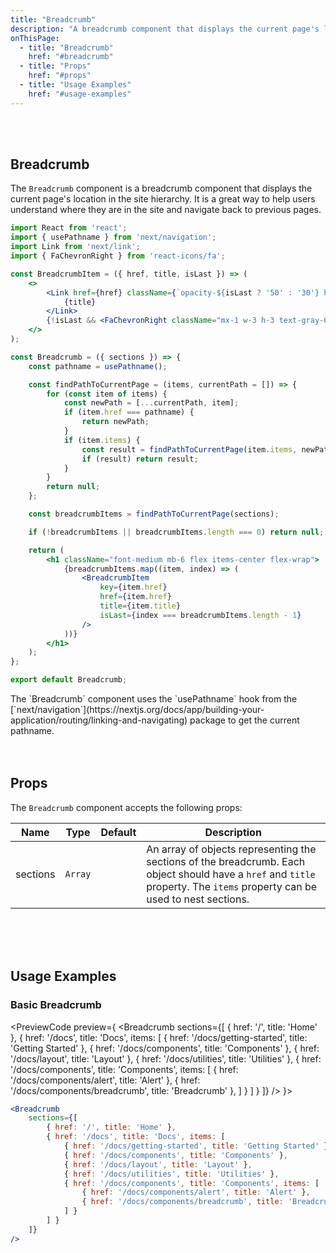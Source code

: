 ```yaml
---
title: "Breadcrumb"
description: "A breadcrumb component that displays the current page's location in the site hierarchy."
onThisPage:
  - title: "Breadcrumb"
    href: "#breadcrumb"
  - title: "Props"
    href: "#props"
  - title: "Usage Examples"
    href: "#usage-examples"
---
```


<Divider />
<br/>
<br/>

<div className="flex flex-col justify-center items-center">
    <Breadcrumb
        sections={[
            { href: '/', title: 'Home' },
            { href: '/docs', title: 'Docs', items: [
                { href: '/docs/getting-started', title: 'Getting Started' },
                { href: '/docs/components', title: 'Components' },
                { href: '/docs/layout', title: 'Layout' },
                { href: '/docs/utilities', title: 'Utilities' },
                { href: '/docs/components', title: 'Components', items: [
                    { href: '/docs/components/alert', title: 'Alert' },
                    { href: '/docs/components/breadcrumb', title: 'Breadcrumb' },
                ] }
            ] }
        ]}
    />
</div>


<div id="breadcrumb" />

## Breadcrumb

The `Breadcrumb` component is a breadcrumb component that displays the current page's location in the site hierarchy. It is a great way to help users understand where they are in the site and navigate back to previous pages.

```jsx
import React from 'react';
import { usePathname } from 'next/navigation';
import Link from 'next/link';
import { FaChevronRight } from 'react-icons/fa';

const BreadcrumbItem = ({ href, title, isLast }) => (
    <>
        <Link href={href} className={`opacity-${isLast ? '50' : '30'} hover:opacity-100 transition-opacity`}>
            {title}
        </Link>
        {!isLast && <FaChevronRight className="mx-1 w-3 h-3 text-gray-600 dark:text-gray-600" />}
    </>
);

const Breadcrumb = ({ sections }) => {
    const pathname = usePathname();

    const findPathToCurrentPage = (items, currentPath = []) => {
        for (const item of items) {
            const newPath = [...currentPath, item];
            if (item.href === pathname) {
                return newPath;
            }
            if (item.items) {
                const result = findPathToCurrentPage(item.items, newPath);
                if (result) return result;
            }
        }
        return null;
    };

    const breadcrumbItems = findPathToCurrentPage(sections);

    if (!breadcrumbItems || breadcrumbItems.length === 0) return null;

    return (
        <h1 className="font-medium mb-6 flex items-center flex-wrap">
            {breadcrumbItems.map((item, index) => (
                <BreadcrumbItem
                    key={item.href}
                    href={item.href}
                    title={item.title}
                    isLast={index === breadcrumbItems.length - 1}
                />
            ))}
        </h1>
    );
};

export default Breadcrumb;
```

<Info>
    The `Breadcrumb` component uses the `usePathname` hook from the [`next/navigation`](https://nextjs.org/docs/app/building-your-application/routing/linking-and-navigating) package to get the current pathname.
</Info>

<br/>
<br/>
<Divider />
<br/>

<div id="props" />

## Props

The `Breadcrumb` component accepts the following props:

| Name     | Type     | Default | Description                                                                 |
| -------- | -------- | ------- | --------------------------------------------------------------------------- |
| sections | `Array`  |         | An array of objects representing the sections of the breadcrumb. Each object should have a `href` and `title` property. The `items` property can be used to nest sections. |

<br/>
<br/>
<Divider />
<br/>

<div id="usage-examples" />

## Usage Examples

### Basic Breadcrumb
<PreviewCode preview={
    <Breadcrumb
        sections={[
            { href: '/', title: 'Home' },
            { href: '/docs', title: 'Docs', items: [
                { href: '/docs/getting-started', title: 'Getting Started' },
                { href: '/docs/components', title: 'Components' },
                { href: '/docs/layout', title: 'Layout' },
                { href: '/docs/utilities', title: 'Utilities' },
                { href: '/docs/components', title: 'Components', items: [
                    { href: '/docs/components/alert', title: 'Alert' },
                    { href: '/docs/components/breadcrumb', title: 'Breadcrumb' },
                ] }
            ] }
        ]}
    />
}>
```jsx
<Breadcrumb
    sections={[
        { href: '/', title: 'Home' },
        { href: '/docs', title: 'Docs', items: [
            { href: '/docs/getting-started', title: 'Getting Started' },
            { href: '/docs/components', title: 'Components' },
            { href: '/docs/layout', title: 'Layout' },
            { href: '/docs/utilities', title: 'Utilities' },
            { href: '/docs/components', title: 'Components', items: [
                { href: '/docs/components/alert', title: 'Alert' },
                { href: '/docs/components/breadcrumb', title: 'Breadcrumb' },
            ] }
        ] }
    ]}
/>
```
</PreviewCode>

<br/>
<br/>
<br/>